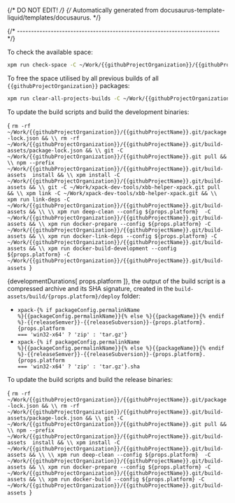 {/* DO NOT EDIT! */}
{/* Automatically generated from docusaurus-template-liquid/templates/docusaurus. */}



{/* ------------------------------------------------------------------------ */}

To check the available space:

```sh
xpm run check-space -C ~/Work/{{githubProjectOrganization}}/{{githubProjectName}}.git/build-assets
```

To free the space utilised by all previous builds of all `{{githubProjectOrganization}}` packages:

```sh
xpm run clear-all-projects-builds -C ~/Work/{{githubProjectOrganization}}/{{githubProjectName}}.git/build-assets
```

To update the build scripts and build the development binaries:

<CodeBlock language="sh"> {
`rm -rf ~/Work/{{githubProjectOrganization}}/{{githubProjectName}}.git/package-lock.json && \\
rm -rf ~/Work/{{githubProjectOrganization}}/{{githubProjectName}}.git/build-assets/package-lock.json && \\
git -C ~/Work/{{githubProjectOrganization}}/{{githubProjectName}}.git pull && \\
npm --prefix ~/Work/{{githubProjectOrganization}}/{{githubProjectName}}.git/build-assets  install && \\
xpm install -C ~/Work/{{githubProjectOrganization}}/{{githubProjectName}}.git/build-assets && \\
git -C ~/Work/xpack-dev-tools/xbb-helper-xpack.git pull && \\
xpm link -C ~/Work/xpack-dev-tools/xbb-helper-xpack.git && \\
xpm run link-deps -C ~/Work/{{githubProjectOrganization}}/{{githubProjectName}}.git/build-assets && \\
\\
xpm run deep-clean --config ${props.platform}  -C ~/Work/{{githubProjectOrganization}}/{{githubProjectName}}.git/build-assets && \\
xpm run docker-prepare --config ${props.platform} -C ~/Work/{{githubProjectOrganization}}/{{githubProjectName}}.git/build-assets && \\
xpm run docker-link-deps --config ${props.platform} -C ~/Work/{{githubProjectOrganization}}/{{githubProjectName}}.git/build-assets && \\
xpm run docker-build-development --config ${props.platform} -C ~/Work/{{githubProjectOrganization}}/{{githubProjectName}}.git/build-assets
`} </CodeBlock>

{developmentDurations[ props.platform ]}, the output of the build script is a compressed
archive and its SHA signature, created in
the <code>build-assets/build/{props.platform}/deploy</code> folder:

- <code>xpack-{% if packageConfig.permalinkName %}{{packageConfig.permalinkName}}{% else %}{{packageName}}{% endif %}-{{releaseSemver}}-{{releaseSubversion}}-{props.platform}.{props.platform === 'win32-x64' ? 'zip' : 'tar.gz'}</code>
- <code>xpack-{% if packageConfig.permalinkName %}{{packageConfig.permalinkName}}{% else %}{{packageName}}{% endif %}-{{releaseSemver}}-{{releaseSubversion}}-{props.platform}.{props.platform === 'win32-x64' ? 'zip' : 'tar.gz'}.sha</code>

To update the build scripts and build the release binaries:

<CodeBlock language="sh"> {
`rm -rf ~/Work/{{githubProjectOrganization}}/{{githubProjectName}}.git/package-lock.json && \\
rm -rf ~/Work/{{githubProjectOrganization}}/{{githubProjectName}}.git/build-assets/package-lock.json && \\
git -C ~/Work/{{githubProjectOrganization}}/{{githubProjectName}}.git pull && \\
npm --prefix ~/Work/{{githubProjectOrganization}}/{{githubProjectName}}.git/build-assets  install && \\
xpm install -C ~/Work/{{githubProjectOrganization}}/{{githubProjectName}}.git/build-assets && \\
\\
xpm run deep-clean --config ${props.platform}  -C ~/Work/{{githubProjectOrganization}}/{{githubProjectName}}.git/build-assets && \\
xpm run docker-prepare --config ${props.platform} -C ~/Work/{{githubProjectOrganization}}/{{githubProjectName}}.git/build-assets && \\
xpm run docker-build --config ${props.platform} -C ~/Work/{{githubProjectOrganization}}/{{githubProjectName}}.git/build-assets
`} </CodeBlock>
